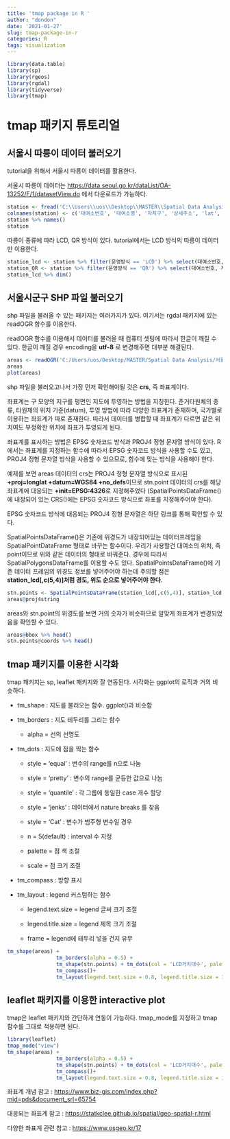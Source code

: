 ```yaml
---
title: 'tmap package in R '
author: "dondon"
date: '2021-01-27'
slug: tmap-package-in-r
categories: R
tags: visualization
---
```


```r
library(data.table)
library(sp)
library(rgeos)
library(rgdal)
library(tidyverse)
library(tmap)
```

# tmap 패키지 튜토리얼

## 서울시 따릉이 데이터 불러오기

tutorial을 위해서 서울시 따릉이 데이터를 활용한다.

서울시 따릉이 데이터는 <https://data.seoul.go.kr/dataList/OA-13252/F/1/datasetView.do> 에서 다운로드가 가능하다.

```r
station <- fread('C:\\Users\\uos\\Desktop\\MASTER\\Spatial Data Analysis\\공공자전거 대여소 정보.csv')
colnames(station) <- c('대여소번호', '대여소명', '자치구', '상세주소', 'lat', 'long', '설치시기', 'LCD거치대수', 'QR거치대수', '운영방식')
station %>% names()
station
```

따릉이 종류에 따라 LCD, QR 방식이 있다. tutorial에서는 LCD 방식의 따릉이 데이터만 이용한다.

```r
station_lcd <- station %>% filter(운영방식 == 'LCD') %>% select(대여소번호, 자치구, LCD거치대수, lat, long)
station_QR <- station %>% filter(운영방식 == 'QR') %>% select(대여소번호, 자치구, QR거치대수, lat, long)
station_lcd %>% dim()
```

## 서울시군구 SHP 파일 불러오기

shp 파일을 불러올 수 있는 패키지는 여러가지가 있다. 여기서는 rgdal 패키지에 있는 readOGR 함수를 이용한다.

readOGR 함수를 이용해서 데이터를 불러올 때 컴퓨터 셋팅에 따라서 한글이 깨질 수 있다. 한글이 깨질 경우 encoding을 **utf-8** 로 변경해주면 대부분 해결된다.

```r
areas <- readOGR('C:/Users/uos/Desktop/MASTER/Spatial Data Analysis/서울시군구/TL_SCCO_SIG_W.shp', encoding = 'utf-8')
areas
plot(areas)
```

shp 파일을 불러오고나서 가장 먼저 확인해야될 것은 **crs**, 즉 좌표계이다.

좌표계는 구 모양의 지구를 평면인 지도에 투영하는 방법을 지칭한다. 준거타원체의 종류, 타원체의 위치 기준(datum), 투영 방법에 따라 다양한 좌표계가 존재하며, 국가별로 이용하는 좌표계가 따로 존재한다. 따라서 데이터를 병합할 때 좌표계가 다르면 같은 위치여도 부정확한 위치에 좌표가 투영되게 된다.

좌표계를 표시하는 방법은 EPSG 숫자코드 방식과 PROJ4 정형 문자열 방식이 있다. R에서는 좌표계를 지정하는 함수에 따라서 EPSG 숫자코드 방식을 사용할 수도 있고, PROJ4 정형 문자열 방식을 사용할 수 있으므로, 함수에 맞는 방식을 사용해야 한다.

예제를 보면 areas 데이터의 crs는 PROJ4 정형 문자열 방식으로 표시된 **+proj=longlat +datum=WGS84 +no_defs**이므로 stn.point 데이터의 crs를 해당 좌표계에 대응되는 **+init=EPSG:4326**로 지정해주었다 (SpatialPointsDataFrame()에 내장되어 있는 CRS()에는 EPSG 숫자코드 방식으로 좌표를 지정해주어야 한다).

EPSG 숫자코드 방식에 대응되는 PROJ4 정형 문자열은 하단 링크를 통해 확인할 수 있다.

SpatialPointsDataFrame()은 기존에 위경도가 내장되어있는 데이터프레임을 SpatialPointDataFrame 형태로 바꾸는 함수이다. 우리가 사용할건 대여소의 위치, 즉 point이므로 위와 같은 데이터의 형태로 바꿔준다. 경우에 따라서SpatialPolygonsDataFrame를 이용할 수도 있다. SpatialPointsDataFrame()에 기존 데이터 프레임의 위경도 정보를 넣어주어야 하는데 주의할 점은 **station_lcd[,c(5,4)]처럼 경도, 위도 순으로 넣어주어야 한다**.

```r
stn.points <- SpatialPointsDataFrame(station_lcd[,c(5,4)], station_lcd, proj4string = CRS("+init=EPSG:4326"))
areas@proj4string
```

areas와 stn.point의 위경도를 보면 거의 숫자가 비슷하므로 알맞게 좌표계가 변경되었음을 확인할 수 있다.

```r
areas@bbox %>% head()
stn.points@coords %>% head()
```

## tmap 패키지를 이용한 시각화

tmap 패키지는 sp, leaflet 패키지와 잘 연동된다. 시각화는 ggplot의 로직과 거의 비슷하다.

-   tm_shape : 지도를 불러오는 함수. ggplot()과 비슷함

-   tm_borders : 지도 테두리를 그리는 함수

    -   alpha = 선의 선명도

-   tm_dots : 지도에 점을 찍는 함수

    -   style = 'equal' : 변수의 range를 n으로 나눔

    -   style = 'pretty' : 변수의 range를 균등한 값으로 나눔

    -   style = 'quantile' : 각 그룹에 동일한 case 개수 할당

    -   style = 'jenks' : 데이터에서 nature breaks 를 찾음

    -   style = 'Cat' : 변수가 범주형 변수일 경우

    -   n = 5(default) : interval 수 지정

    -   palette = 점 색 조절

    -   scale = 점 크기 조절

-   tm_compass : 방향 표시

-   tm_layout : legend 커스텀하는 함수

    -   legend.text.size = legend 글씨 크기 조절

    -   legend.title.size = legend 제목 크기 조절

    -   frame = legend에 테두리 넣을 건지 유무

```r
tm_shape(areas) + 
                tm_borders(alpha = 0.5) +
                tm_shape(stn.points) + tm_dots(col = 'LCD거치대수', palette = 'Reds', style = 'quantile', scale = 2.5) +
                tm_compass()+
                tm_layout(legend.text.size = 0.8, legend.title.size = 1.1, frame = FALSE)
```

## leaflet 패키지를 이용한 interactive plot

tmap은 leaflet 패키지와 간단하게 연동이 가능하다. tmap_mode를 지정하고 tmap 함수를 그대로 적용하면 된다.

```r
library(leaflet)
tmap_mode("view")
tm_shape(areas) + 
                tm_borders(alpha = 0.5) +
                tm_shape(stn.points) + tm_dots(col = 'LCD거치대수', palette = 'Reds', style = 'quantile', scale = 2.5) +
                tm_compass()+
                tm_layout(legend.text.size = 0.8, legend.title.size = 1.1, frame = FALSE)
```

좌표계 개념 참고 : <https://www.biz-gis.com/index.php?mid=pds&document_srl=65754>

대응되는 좌표계 참고 : <https://statkclee.github.io/spatial/geo-spatial-r.html>

다양한 좌표계 관련 참고 : <https://www.osgeo.kr/17>
